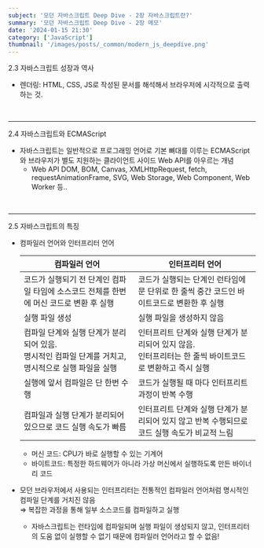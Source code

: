 ```yaml
---
subject: '모던 자바스크립트 Deep Dive - 2장 자바스크립트란?'
summary: '모던 자바스크립트 Deep Dive - 2장 메모'
date: '2024-01-15 21:30'
category: ['JavaScript']
thumbnail: '/images/posts/_common/modern_js_deepdive.png'
---
```



<Typography variant="h3" backgroundColor="gray">
  <span>2.3 자바스크립트 성장과 역사</span>
</Typography>

- 렌더링: HTML, CSS, JS로 작성된 문서를 해석해서 브라우저에 시각적으로 출력하는 것.

<br />

---

<Typography variant="h3" backgroundColor="gray">
  <span>2.4 자바스크립트와 ECMAScript</span>
</Typography>

- 자바스크립트는 일반적으로 프로그래밍 언어로 기본 뼈대를 이루는 ECMAScript와 브라우저가 별도 지원하는 클라이언트 사이드 <Typography color="green" isBold>Web API</Typography>를 아우르는 개념
  - <Typography color="green" isBold>
      Web API
    </Typography>
    DOM, BOM, Canvas, XMLHttpRequest, fetch, requestAnimationFrame, SVG, Web Storage, Web Component,
    Web Worker 등..

<br />

---

<Typography variant="h3" backgroundColor="gray">
  <span>2.5 자바스크립트의 특징</span>
</Typography>

- 컴파일러 언어와 인터프리터 언어

  | 컴파일러 언어                                                                                                                    | 인터프리터 언어                                                                                                                                     |
  | -------------------------------------------------------------------------------------------------------------------------------- | --------------------------------------------------------------------------------------------------------------------------------------------------- |
  | 코드가 실행되기 전 단계인 컴파일 타임에 소스코드 전체를 한번에 <Typography color='blue600'>머신 코드</Typography>로 변환 후 실행 | 코드가 실행되는 단계인 런타임에 문 단위로 한 줄씩 중간 코드인 <Typography color="blue600">바이트코드</Typography>로 변환한 후 실행                  |
  | 실행 파일 생성                                                                                                                   | 실행 파일을 생성하지 않음                                                                                                                           |
  | 컴파일 단계와 실행 단계가 분리되어 있음.<br/>명시적인 컴파일 단계를 거치고, 명시적으로 실행 파일을 실행                          | 인터프리트 단계와 실행 단계가 분리되어 있지 않음.<br/>인터프리터는 한 줄씩 <Typography color="blue600">바이트코드</Typography>로 변환하고 즉시 실행 |
  | 실행에 앞서 컴파일은 단 한번 수행                                                                                                | 코드가 실행될 때 마다 인터프리트 과정이 반복 수행                                                                                                   |
  | 컴파일과 실행 단계가 분리되어 있으므로 코드 실행 속도가 빠름                                                                     | 인터프리트 단계와 실행 단계가 분리되어 있지 않고 반복 수행되므로 코드 실행 속도가 비교적 느림                                                       |

  - <Typography color="blue600">머신 코드</Typography>: CPU가 바로 실행할 수 있는 기계어
  - <Typography color="blue600">바이트코드</Typography>: 특정한 하드웨어가 아니라 가상 머신에서
    실행하도록 만든 바이너리 코드

- 모던 브라우저에서 사용되는 인터프리터는 전통적인 컴파일러 언어처럼 명시적인 컴파일 단계를 거치진 않음  
  ⇒ 복잡한 과정을 통해 일부 소스코드를 컴파일하고 실행
  - 자바스크립트는 런타임에 컴파일되며 실행 파일이 생성되지 않고, 인터프리터의 도움 없이 실행할 수 없기 때문에 컴파일러 언어라고 할 수 없음!


<br />
